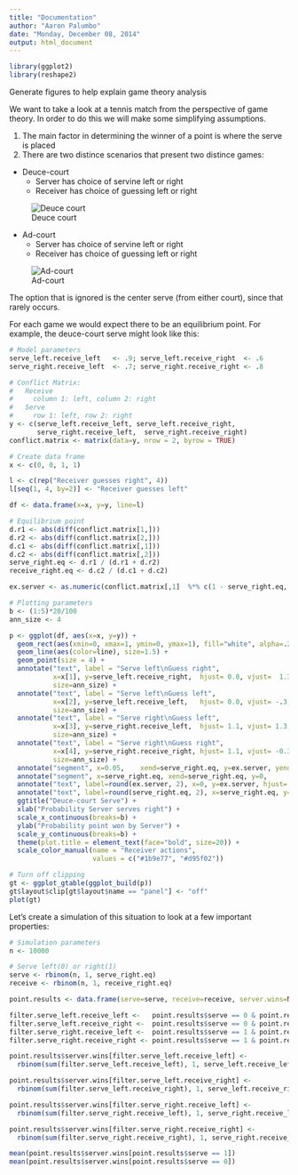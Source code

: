 ```yaml
---
title: "Documentation"
author: "Aaron Palumbo"
date: "Monday, December 08, 2014"
output: html_document
---
```

```r
library(ggplot2)
library(reshape2)
```

Generate figures to help explain game theory analysis

We want to take a look at a tennis match from the perspective of game theory. In order to do this we will make some simplifying assumptions.

1. The main factor in determining the winner of a point is where the serve is placed
2. There are two distince scenarios that present two distince games:

* Deuce-court
    + Server has choice of servine left or right
    + Receiver has choice of guessing left or right
    
![Deuce court](serve_deuce_court.png)

* Ad-court
    + Server has choice of servine left or right
    + Receiver has choice of guessing left or right

![Ad-court](serve_ad_court.png)

The option that is ignored is the center serve (from either court), since that rarely occurs.

For each game we would expect there to be an equilibrium point. For example, the deuce-court serve might look like this:


```r

# Model parameters
serve_left.receive_left   <- .9; serve_left.receive_right  <- .6
serve_right.receive_left  <- .7; serve_right.receive_right <- .8

# Conflict Matrix:
#   Receive
#     column 1: left, column 2: right
#   Serve
#     row 1: left, row 2: right
y <- c(serve_left.receive_left, serve_left.receive_right,
       serve_right.receive_left,  serve_right.receive_right)
conflict.matrix <- matrix(data=y, nrow = 2, byrow = TRUE)

# Create data frame
x <- c(0, 0, 1, 1)

l <- c(rep("Receiver guesses right", 4))
l[seq(1, 4, by=2)] <- "Receiver guesses left"

df <- data.frame(x=x, y=y, line=l)

# Equilibrium point
d.r1 <- abs(diff(conflict.matrix[1,]))
d.r2 <- abs(diff(conflict.matrix[2,]))
d.c1 <- abs(diff(conflict.matrix[,1]))
d.c2 <- abs(diff(conflict.matrix[,2]))
serve_right.eq <- d.r1 / (d.r1 + d.r2)
receive_right.eq <- d.c2 / (d.c1 + d.c2)

ex.server <- as.numeric(conflict.matrix[,1]  %*% c(1 - serve_right.eq, serve_right.eq))

# Plotting parameters
b <- (1:5)*20/100
ann_size <- 4

p <- ggplot(df, aes(x=x, y=y)) + 
  geom_rect(aes(xmin=0, xmax=1, ymin=0, ymax=1), fill="white", alpha=.2) + 
  geom_line(aes(color=line), size=1.5) +
  geom_point(size = 4) +
  annotate("text", label = "Serve left\nGuess right",  
           x=x[1], y=serve_left.receive_right,  hjust= 0.0, vjust=  1.3,
           size=ann_size) +
  annotate("text", label = "Serve left\nGuess left",   
           x=x[2], y=serve_left.receive_left,   hjust= 0.0, vjust= -.3,
           size=ann_size) +
  annotate("text", label = "Serve right\nGuess left",  
           x=x[3], y=serve_right.receive_left,  hjust= 1.1, vjust= 1.3,
           size=ann_size) +
  annotate("text", label = "Serve right\nGuess right", 
           x=x[4], y=serve_right.receive_right, hjust= 1.1, vjust= -0.3,
           size=ann_size) +
  annotate("segment", x=0.05,    xend=serve_right.eq, y=ex.server, yend=ex.server, linetype=2) + 
  annotate("segment", x=serve_right.eq, xend=serve_right.eq, y=0,         yend=ex.server, linetype=2) +
  annotate("text", label=round(ex.server, 2), x=0, y=ex.server, hjust=.5) +
  annotate("text", label=round(serve_right.eq, 2), x=serve_right.eq, y=0, vjust=1.5) +
  ggtitle("Deuce-court Serve") +
  xlab("Probability Server serves right") + 
  scale_x_continuous(breaks=b) +
  ylab("Probability point won by Server") +
  scale_y_continuous(breaks=b) +
  theme(plot.title = element_text(face="bold", size=20)) + 
  scale_color_manual(name = "Receiver actions",
                     values = c("#1b9e77", "#d95f02"))

# Turn off clipping
gt <- ggplot_gtable(ggplot_build(p))
gt$layout$clip[gt$layout$name == "panel"] <- "off"
plot(gt)

```


Let's create a simulation of this situation to look at a few important properties:

```r
# Simulation parameters
n <- 10000

# Serve left(0) or right(1)
serve <- rbinom(n, 1, serve_right.eq)
receive <- rbinom(n, 1, receive_right.eq)

point.results <- data.frame(serve=serve, receive=receive, server.wins=NA)

filter.serve_left.receive_left <-   point.results$serve == 0 & point.results$receive == 0
filter.serve_left.receive_right <-  point.results$serve == 0 & point.results$receive == 1
filter.serve_right.receive_left <-  point.results$serve == 1 & point.results$receive == 0
filter.serve_right.receive_right <- point.results$serve == 1 & point.results$receive == 1

point.results$server.wins[filter.serve_left.receive_left] <- 
  rbinom(sum(filter.serve_left.receive_left), 1, serve_left.receive_left)

point.results$server.wins[filter.serve_left.receive_right] <- 
  rbinom(sum(filter.serve_left.receive_right), 1, serve_left.receive_right)

point.results$server.wins[filter.serve_right.receive_left] <- 
  rbinom(sum(filter.serve_right.receive_left), 1, serve_right.receive_left)

point.results$server.wins[filter.serve_right.receive_right] <- 
  rbinom(sum(filter.serve_right.receive_right), 1, serve_right.receive_right)

```

```r
mean(point.results$server.wins[point.results$serve == 1])
mean(point.results$server.wins[point.results$serve == 0])
```







